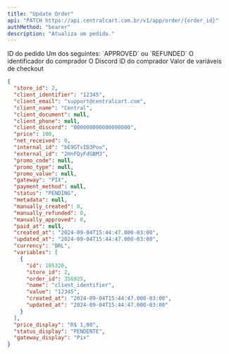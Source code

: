 ```yaml
---
title: "Update Order"
api: "PATCH https://api.centralcart.com.br/v1/app/order/{order_id}"
authMethod: "bearer"
description: "Atualiza um pedido."
---
```


<ParamField path="order_id" type="string" required>
  ID do pedido
</ParamField>

<ParamField body="status" type="string">
  Um dos seguintes: `APPROVED` ou `REFUNDED`
</ParamField>

<ParamField body="client_identifier" type="string">
  O identificador do comprador
</ParamField>

<ParamField body="client_discord" type="string">
  O Discord ID do comprador
</ParamField>

<ParamField body="variables" type="string">
  Valor de variáveis de checkout
</ParamField>

<ResponseExample>

```json Response
{
  "store_id": 2,
  "client_identifier": "12345",
  "client_email": "support@centralcart.com",
  "client_name": "Central",
  "client_document": null,
  "client_phone": null,
  "client_discord": "000000000000000000",
  "price": 100,
  "net_received": 0,
  "internal_id": "bE9GTvID3Pou",
  "external_id": "2HnFQyFdGBM3",
  "promo_code": null,
  "promo_type": null,
  "promo_value": null,
  "gateway": "PIX",
  "payment_method": null,
  "status": "PENDING",
  "metadata": null,
  "manually_created": 0,
  "manually_refunded": 0,
  "manually_approved": 0,
  "paid_at": null,
  "created_at": "2024-09-04T15:44:47.000-03:00",
  "updated_at": "2024-09-04T15:44:47.000-03:00",
  "currency": "BRL",
  "variables": [
    {
      "id": 105328,
      "store_id": 2,
      "order_id": 356925,
      "name": "client_identifier",
      "value": "12345",
      "created_at": "2024-09-04T15:44:47.000-03:00",
      "updated_at": "2024-09-04T15:44:47.000-03:00"
    }
  ],
  "price_display": "R$ 1,00",
  "status_display": "PENDENTE",
  "gateway_display": "Pix"
}
```

</ResponseExample>
